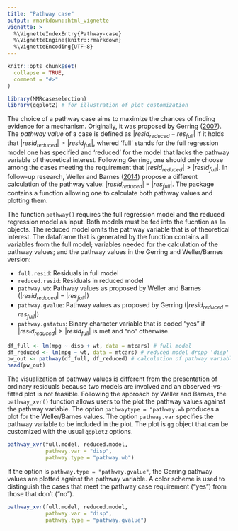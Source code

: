 ```yaml
---
title: "Pathway case"
output: rmarkdown::html_vignette
vignette: >
  %\VignetteIndexEntry{Pathway-case}
  %\VignetteEngine{knitr::rmarkdown}
  %\VignetteEncoding{UTF-8}
---
```


```r
knitr::opts_chunk$set(
  collapse = TRUE,
  comment = "#>"
)
```

```r
library(MMRcaseselection)
library(ggplot2) # for illustration of plot customization
```

The choice of a pathway case aims to maximize the chances of finding evidence for a mechanism. Originally, it was proposed by Gerring ([2007](https://doi.org/10.1177%2F0010414006290784)). The *pathway value* of a case is defined as $|resid_{reduced}-res_{full}|$ if it holds that $|resid_{reduced}| > |resid_{full}|$, whered 'full' stands for the full regression model one has specified and 'reduced' for the model that lacks the pathway variable of theoretical interest. Following Gerring, one should only choose among the cases meeting the requirement that $|resid_{reduced}| > |resid_{full}|$. In follow-up research, Weller and Barnes ([2014](https://doi.org/10.1017/CBO9781139644501)) propose a different calculation of the pathway value: $|resid_{reduced}|-|res_{full}|$. The package contains a function allowing one to calculate both pathway values and plotting them. 

The function `pathway()` requires the full regression model and the reduced regression model as input. Both models must be fed into the fucntion as `lm` objects. The reduced model omits the pathway variable that is of theoretical interest. The dataframe that is generated by the function contains all variables from the full model; variables needed for the calculation of the pathway values; and the pathway values in the Gerring and Weller/Barnes version:

- `full.resid`: Residuals in full model
- `reduced.resid`: Residuals in reduced model
- `pathway.wb`: Pathway values as proposed by Weller and Barnes ($|resid_{reduced}|-|res_{full}|$)
- `pathway.gvalue`: Pathway values as proposed by Gerring ($|resid_{reduced}-res_{full}|$)
- `pathway.gstatus`: Binary character variable that is coded "yes" if $|resid_{reduced}| > |resid_{full}|$ is met and "no" otherwise.
```r
df_full <- lm(mpg ~ disp + wt, data = mtcars) # full model
df_reduced <- lm(mpg ~ wt, data = mtcars) # reduced model dropp 'disp' as pathway variable
pw_out <- pathway(df_full, df_reduced) # calculation of pathway variables
head(pw_out)
```

The visualization of pathway values is different from the presentation of ordinary residuals because two models are involved and an observed-vs-fitted plot is not feasible. Following the approach by Weller and Barnes, the `pathway_xvr()` function allows users to the plot the pathway values against the pathway variable. The option `pathwaytype = "pathway.wb` produces a plot for the Weller/Barnes values. The option `pathway.var` specifies the pathway variable to be included in the plot. The plot is `gg` object that can be customized with the usual `ggplot2` options.
```r
pathway_xvr(full.model, reduced.model, 
            pathway.var = "disp", 
            pathway.type = "pathway.wb")
```

If the option is `pathway.type = "pathway.gvalue"`, the Gerring pathway values are plotted against the pathway variable. A color scheme is used to distinguish the cases that meet the pathway case requirement ("yes") from those that don't ("no"). 
```r
pathway_xvr(full.model, reduced.model, 
            pathway.var = "disp", 
            pathway.type = "pathway.gvalue")
```
